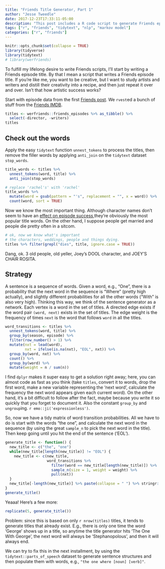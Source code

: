 ```yaml
---
title: "Friends Title Generator, Part 1"
author: "Jesse Tweedle"
date: 2017-12-23T17:33:11-05:00
description: "This post includes a R code script to generate Friends episode titles."
tags: ["r", "friends", "tidytext", "nlp", "markov model"]
categories: ["r", "friends"]
---
```


```r
knitr::opts_chunk$set(collapse = TRUE)
library(tidyverse)
library(tidytext)
# library(werfriends)
```

To fulfill my lifelong desire to write Friends scripts, I'll start by writing a Friends episode title. By that I mean a script that writes a Friends episode title. If you're like me, you want to be creative, but I want to study artists and writers and distill their creativity into a recipe, and then just repeat it over and over. Isn't that how artistic success works? 

Start with episode data from the first [Friends post](2017-12-18-rvest-friends-episodes.html). We `rvest`ed a bunch of stuff from the [Friends IMDB](http://www.imdb.com/title/tt0108778/).

``` r
titles <- werfriends::friends_episodes %>% as_tibble() %>%
  select(-director, -writers)
titles
```

## Check out the words

Apply the easy `tidytext` function `unnest_tokens` to process the titles, then remove the filler words by applying `anti_join` on the `tidytext` dataset `stop_words`.

``` r
title_words <- titles %>% 
  unnest_tokens(word, title) %>% 
  anti_join(stop_words)

# replace 'rachel's' with 'rachel'
title_words %>% 
  mutate(word = gsub(pattern = "'s", replacement = "", x = word)) %>% 
  count(word, sort = TRUE)
```

Now we know the most important thing. Although character names don't seem to have an [effect on episode success](2017-12-18-post-selection-inference-on-friends-titles-in-r.html),they're obviously the most popular title words. On the other hand, I suppose people get married and people die pretty often in a sitcom. 

``` r
# ok, now we know what's important
# the characters, weddings, people and things dying.
titles %>% filter(grepl("dies", title, ignore.case = TRUE))
```

Dang, ok. 3 old people, old yeller, Joey's DOOL character, and JOEY'S CHAIR ROSITA.

## Strategy

A sentence is a sequence of words. Given a word, e.g., "One", there is a probability that the next word in the sequence is "Where" (pretty high actually), and slightly different probabilities for all the other words ("With" is also very high). Thinking this way, we think of the sentence generator as a network. Each vertex is a word in the set of titles. A directed edge exists if the word pair `(word, next)` exists in the set of titles. The edge weight is the frequency of times `next` is the word that follows `word` in all the titles.

``` r
word_transitions <- titles %>% 
  unnest_tokens(word, title) %>% 
  group_by(season, episode) %>% 
  filter(row_number() > 1) %>% 
  mutate(nxt = lead(word), 
         nxt = ifelse(is.na(nxt), "EOL", nxt)) %>% 
  group_by(word, nxt) %>% 
  count() %>% 
  group_by(word) %>% 
  mutate(weight = n / sum(n))
```

I find `dplyr` makes it super easy to get a solution right away; here, you can almost code as fast as you think (take `titles`, convert it to words, drop the first word, make a new variable representing the 'next word', calculate the frequency the next word appears given each current word). On the other hand, it's a bit difficult to follow after the fact, maybe because you write it so quickly that you forget to document it. Also the constant `group_by` and `ungroup`ing. `r emo::ji('expressionless')`.

So, now we have a tidy matrix of word transition probabilities. All we have to do is start with the words "the one", and calculate the next word in the sequence (by using the great `sample_n` to pick the next word in the title). Then keep going until you hit the end of the sentence ('EOL').

``` r
generate_title <- function() {
  new_title <- c("the", "one")
  while(new_title[length(new_title)] != "EOL") {
    new_title <- c(new_title, 
                   word_transitions %>% 
                     filter(word == new_title[length(new_title)]) %>% 
                     sample_n(size = 1, weight = weight) %>% 
                     pull(nxt))
  }
  new_title[-length(new_title)] %>% paste(collapse = " ") %>% stringr::str_to_title()
}
generate_title()
```

Yeaaa! Here's a few more:

``` r
replicate(5, generate_title())
```

Problem: since this is based on only `r nrow(titles)` titles, it tends to generate titles that already exist. E.g., there is only one time the word 'George' shows up in a title, so anytime the title generator hits 'The One With George', the next word will always be 'Stephanopolous', and then it will always end.

We can try to fix this in the next installment, by using the `tidytext::parts_of_speech` dataset to generate sentence structures and then populate them with words, e.g., `"the one where [noun] [verb]"`.
